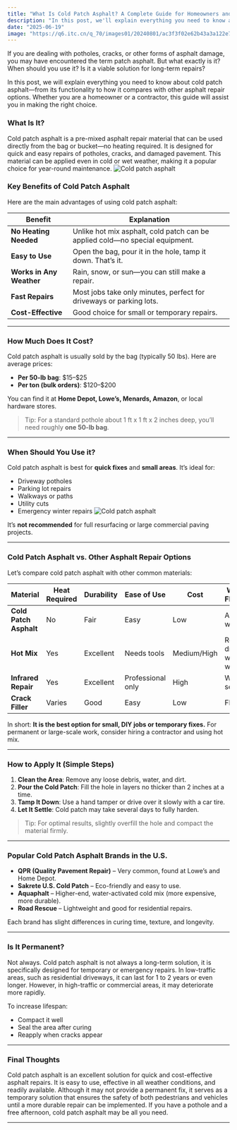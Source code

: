 ```yaml
---
title: "What Is Cold Patch Asphalt? A Complete Guide for Homeowners and Contractors"
description: "In this post, we'll explain everything you need to know about cold patch asphalt—from how it works to how it compares with other asphalt repair options. Whether you're a homeowner or contractor, this guide will help you make the right choice."
date: "2025-06-19"
image: "https://q6.itc.cn/q_70/images01/20240801/ac3f3f02e62b43a3a122e7faaf1723e5.jpeg"
---
```


If you are dealing with potholes, cracks, or other forms of asphalt damage, you may have encountered the term patch asphalt. But what exactly is it? When should you use it? Is it a viable solution for long-term repairs?

In this post, we will explain everything you need to know about cold patch asphalt—from its functionality to how it compares with other asphalt repair options. Whether you are a homeowner or a contractor, this guide will assist you in making the right choice.

### What Is It?

Cold patch asphalt is a pre-mixed asphalt repair material that can be used directly from the bag or bucket—no heating required. It is designed for quick and easy repairs of potholes, cracks, and damaged pavement. This material can be applied even in cold or wet weather, making it a popular choice for year-round maintenance.
![Cold patch asphalt](https://img0.baidu.com/it/u=3491697472,177763031&fm=253&fmt=auto&app=138&f=JPEG?w=1067&h=800)

### Key Benefits of Cold Patch Asphalt

Here are the main advantages of using cold patch asphalt:

| Benefit                  | Explanation                                                                  |
| ------------------------ | ---------------------------------------------------------------------------- |
| **No Heating Needed**    | Unlike hot mix asphalt, cold patch can be applied cold—no special equipment. |
| **Easy to Use**          | Open the bag, pour it in the hole, tamp it down. That’s it.                  |
| **Works in Any Weather** | Rain, snow, or sun—you can still make a repair.                              |
| **Fast Repairs**         | Most jobs take only minutes, perfect for driveways or parking lots.          |
| **Cost-Effective**       | Good choice for small or temporary repairs.                                  |

---

### How Much Does It Cost?

Cold patch asphalt is usually sold by the bag (typically 50 lbs). Here are average prices:

- **Per 50-lb bag**: \$15–\$25
- **Per ton (bulk orders)**: \$120–\$200

You can find it at **Home Depot, Lowe’s, Menards, Amazon**, or local hardware stores.

> Tip: For a standard pothole about 1 ft x 1 ft x 2 inches deep, you’ll need roughly **one 50-lb bag**.

---

### When Should You Use it?

Cold patch asphalt is best for **quick fixes** and **small areas**. It’s ideal for:

- Driveway potholes
- Parking lot repairs
- Walkways or paths
- Utility cuts
- Emergency winter repairs
  ![Cold patch asphalt](https://q6.itc.cn/q_70/images01/20240801/ac3f3f02e62b43a3a122e7faaf1723e5.jpeg)

It’s **not recommended** for full resurfacing or large commercial paving projects.

---

### Cold Patch Asphalt vs. Other Asphalt Repair Options

Let’s compare cold patch asphalt with other common materials:

| Material               | Heat Required | Durability | Ease of Use       | Cost        | Weather Flexibility        |
| ---------------------- | ------------- | ---------- | ----------------- | ----------- | -------------------------- |
| **Cold Patch Asphalt** | No            | Fair       | Easy              | Low         | All weather                |
| **Hot Mix**            | Yes           | Excellent  | Needs tools       | Medium/High | Requires dry, warm weather |
| **Infrared Repair**    | Yes           | Excellent  | Professional only | High        | Weather-sensitive          |
| **Crack Filler**       | Varies        | Good       | Easy              | Low         | Flexible                   |

In short: **It is the best option for small, DIY jobs or temporary fixes.** For permanent or large-scale work, consider hiring a contractor and using hot mix.

---

### How to Apply It (Simple Steps)

1. **Clean the Area**: Remove any loose debris, water, and dirt.
2. **Pour the Cold Patch**: Fill the hole in layers no thicker than 2 inches at a time.
3. **Tamp It Down**: Use a hand tamper or drive over it slowly with a car tire.
4. **Let It Settle**: Cold patch may take several days to fully harden.

> Tip: For optimal results, slightly overfill the hole and compact the material firmly.

---

### Popular Cold Patch Asphalt Brands in the U.S.

- **QPR (Quality Pavement Repair)** – Very common, found at Lowe’s and Home Depot.
- **Sakrete U.S. Cold Patch** – Eco-friendly and easy to use.
- **Aquaphalt** – Higher-end, water-activated cold mix (more expensive, more durable).
- **Road Rescue** – Lightweight and good for residential repairs.

Each brand has slight differences in curing time, texture, and longevity.

---

### Is It Permanent?

Not always. Cold patch asphalt is not always a long-term solution, it is specifically designed for temporary or emergency repairs. In low-traffic areas, such as residential driveways, it can last for 1 to 2 years or even longer. However, in high-traffic or commercial areas, it may deteriorate more rapidly.

To increase lifespan:

- Compact it well
- Seal the area after curing
- Reapply when cracks appear

---

### Final Thoughts

Cold patch asphalt is an excellent solution for quick and cost-effective asphalt repairs. It is easy to use, effective in all weather conditions, and readily available. Although it may not provide a permanent fix, it serves as a temporary solution that ensures the safety of both pedestrians and vehicles until a more durable repair can be implemented.
If you have a pothole and a free afternoon, cold patch asphalt may be all you need.

---
